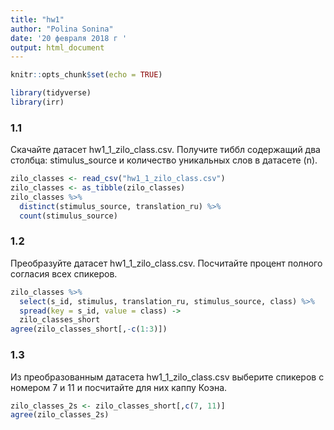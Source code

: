 ```yaml
---
title: "hw1"
author: "Polina Sonina"
date: '20 февраля 2018 г '
output: html_document
---
```


```r
knitr::opts_chunk$set(echo = TRUE)

library(tidyverse)
library(irr)
```

### 1.1
Скачайте датасет hw1_1_zilo_class.csv. Получите тиббл содержащий два столбца: stimulus_source и количество уникальных слов в датасете (n).

```r
zilo_classes <- read_csv("hw1_1_zilo_class.csv")
zilo_classes <- as_tibble(zilo_classes)
zilo_classes %>%
  distinct(stimulus_source, translation_ru) %>% 
  count(stimulus_source)
```

### 1.2
Преобразуйте датасет hw1_1_zilo_class.csv. Посчитайте процент полного согласия всех спикеров.
```r
zilo_classes %>% 
  select(s_id, stimulus, translation_ru, stimulus_source, class) %>% 
  spread(key = s_id, value = class) ->
  zilo_classes_short
agree(zilo_classes_short[,-c(1:3)])
```

### 1.3
Из преобразованным датасета hw1_1_zilo_class.csv выберите спикеров с номером 7 и 11 и посчитайте для них каппу Коэна.
```r
zilo_classes_2s <- zilo_classes_short[,c(7, 11)]
agree(zilo_classes_2s)

```

